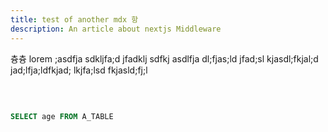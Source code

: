 ```yaml
---
title: test of another mdx 항
description: An article about nextjs Middleware
---
```


츙츙 lorem ;asdfja sdkljfa;d jfadklj sdfkj asdlfja dl;fjas;ld jfad;sl kjasdl;fkjal;d jad;lfja;ldfkjad; lkjfa;lsd fkjasld;fj;l

<br /> 

```sql

SELECT age FROM A_TABLE

```